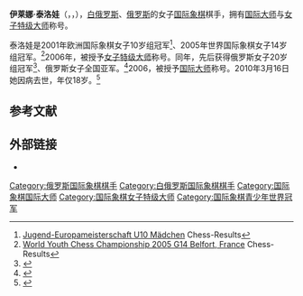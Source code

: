 {{Infobox chess biography
| name        = 伊莱娜·泰洛娃
| image       = 
| caption     = 
| birthname   = 
| country     = [[白俄罗斯|白俄罗斯]]<br>[[俄罗斯|俄罗斯]]
| birth_date  = {{birth date|1991|08|28}}
| birth_place = {{USSR}}[[白俄羅斯蘇維埃社會主義共和國|白俄羅斯]][[明斯克|明斯克]]<ref>[https://ratings.fide.com/title_applications.phtml?details=1&id=13503383&title=WIM&pb=7 WIM title application] {{Wayback|url=https://ratings.fide.com/title_applications.phtml?details=1&id=13503383&title=WIM&pb=7 |date=20190608142941 }} FIDE</ref>
| death_date  = {{death date and age|df=y|2010|03|16|1991|08|28}}
| death_place = {{RUS}}[[莫斯科|莫斯科]]
| title       = [[国际大师|国际大师]]<br/>[[女子特级大师|女子特级大师]]
| peakrating  = [http://ratings.fide.com/top_files.phtml?id=13503383 2455]（2009年11月）
| peakranking = 34（女子，2009年7月）
}}
'''伊莱娜·泰洛娃'''（{{lang-be|Алена Таірава}}，{{lang-ru|Елена Таирова}}，{{bd|1991年|8月28日|2010年|3月16日}}），[[白俄罗斯|白俄罗斯]]、[[俄罗斯|俄罗斯]]的女子[[国际象棋|国际象棋]]棋手，拥有[[国际大师|国际大师]]与[[女子特级大师|女子特级大师]]称号。

泰洛娃是2001年欧洲国际象棋女子10岁组冠军<ref>[http://www.chess-results.com/tnr862.aspx?lan=1&art=1&turdet=YES&wi=984 Jugend-Europameisterschaft U10 Mädchen] {{Wayback|url=http://www.chess-results.com/tnr862.aspx?lan=1&art=1&turdet=YES&wi=984 |date=20190605063909 }} Chess-Results</ref>、2005年世界国际象棋女子14岁组冠军。<ref>[http://www.chess-results.com/tnr9063.aspx?lan=1&art=1&flag=30&wi=821 World Youth Chess Championship 2005 G14 Belfort, France] {{Wayback|url=http://www.chess-results.com/tnr9063.aspx?lan=1&art=1&flag=30&wi=821 |date=20190603160058 }} Chess-Results</ref>2006年，被授予[[女子特级大师|女子特级大师]]称号。同年，先后获得俄罗斯女子20岁组冠军<ref>{{cite web|last=Crowther|first=Mark|title=TWIC 592: Russian Under-20 Championships|url=http://www.theweekinchess.com/html/twic592.html#12|publisher=The Week in Chess|accessdate=7 October 2015|date=2006-03-13|archive-url=https://web.archive.org/web/20160601111751/http://theweekinchess.com/html/twic592.html#12|archive-date=2016-06-01|dead-url=yes}}</ref>、俄罗斯女子全国亚军。<ref>{{cite web|last1=Crowther|first1=Mark|title=TWIC 632: Russian Women's Championship|url=http://www.theweekinchess.com/html/twic632.html#4|publisher=The Week in Chess|accessdate=7 October 2015|date=2006-12-18|archive-date=2019-06-14|archive-url=https://web.archive.org/web/20190614171427/http://theweekinchess.com/html/twic632.html#4}}</ref>2006，被授予[[国际大师|国际大师]]称号。2010年3月16日她因病去世，年仅18岁。<ref>{{cite web|url=http://sports.sina.com.cn/go/2010-03-26/18224905346.shtml|title=俄罗斯天才国象女子棋手泰洛娃因病逝世 年仅18岁|date=2010-03-26|access-date=2016-04-04|archive-date=2019-06-09|archive-url=https://web.archive.org/web/20190609033117/http://sports.sina.com.cn/go/2010-03-26/18224905346.shtml}}</ref>

== 参考文献 ==
{{reflist}}

== 外部链接 ==
*{{chessgames player|id=103236}}

{{chess-bio-stub}}
[[Category:俄罗斯国际象棋棋手|Category:俄罗斯国际象棋棋手]]
[[Category:白俄罗斯国际象棋棋手|Category:白俄罗斯国际象棋棋手]]
[[Category:国际象棋国际大师|Category:国际象棋国际大师]]
[[Category:国际象棋女子特级大师|Category:国际象棋女子特级大师]]
[[Category:国际象棋青少年世界冠军|Category:国际象棋青少年世界冠军]]